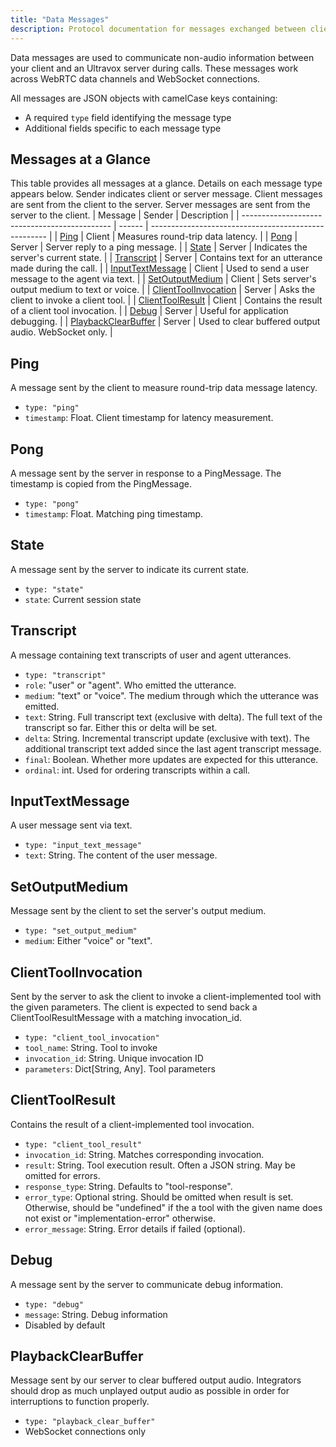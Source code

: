 ```yaml
---
title: "Data Messages"
description: Protocol documentation for messages exchanged between client and server during Ultravox calls.
---
```


Data messages are used to communicate non-audio information between your client and an Ultravox server during calls. These messages work across WebRTC data channels and WebSocket connections.

All messages are JSON objects with camelCase keys containing:
- A required `type` field identifying the message type
- Additional fields specific to each message type

## Messages at a Glance
This table provides all messages at a glance. Details on each message type appears below. Sender indicates client or server message. Client messages are sent from the client to the server. Server messages are sent from the server to the client.
| Message | Sender | Description |
| --------------------------------------------- | ------ | ---------------------------------------------------- |
| [Ping](#ping)                                 | Client | Measures round-trip data latency.                    |
| [Pong](#pong)                                 | Server | Server reply to a ping message.                      |
| [State](#state)                               | Server | Indicates the server's current state.                |
| [Transcript](#transcript)                     | Server | Contains text for an utterance made during the call.                  |
| [InputTextMessage](#inputtextmessage)         | Client | Used to send a user message to the agent via text.   |
| [SetOutputMedium](#setoutputmedium)           | Client | Sets server's output medium to text or voice.        |
| [ClientToolInvocation](#clienttoolinvocation) | Server | Asks the client to invoke a client tool.             |
| [ClientToolResult](#clienttoolresult)         | Client | Contains the result of a client tool invocation.     |
| [Debug](#debug)                               | Server | Useful for application debugging.                    |
| [PlaybackClearBuffer](#playbackclearbuffer)   | Server | Used to clear buffered output audio. WebSocket only. |


## Ping
A message sent by the client to measure round-trip data message latency.
- `type: "ping"` 
- `timestamp`: Float. Client timestamp for latency measurement.

## Pong
A message sent by the server in response to a PingMessage. The timestamp is copied from the PingMessage.
- `type: "pong"`
- `timestamp`: Float. Matching ping timestamp.

## State
A message sent by the server to indicate its current state.
- `type: "state"`
- `state`: Current session state

## Transcript
A message containing text transcripts of user and agent utterances.
- `type: "transcript"`
- `role`: "user" or "agent". Who emitted the utterance.
- `medium`: "text" or "voice". The medium through which the utterance was emitted.
- `text`: String. Full transcript text (exclusive with delta). The full text of the transcript so far. Either this or delta will be set.
- `delta`: String. Incremental transcript update (exclusive with text). The additional transcript text added since the last agent transcript message.
- `final`: Boolean. Whether more updates are expected for this utterance.
- `ordinal`: int. Used for ordering transcripts within a call.

## InputTextMessage
A user message sent via text.
- `type: "input_text_message"`
- `text`: String. The content of the user message.

## SetOutputMedium
Message sent by the client to set the server's output medium.
- `type: "set_output_medium"`
- `medium`: Either "voice" or "text".

## ClientToolInvocation
Sent by the server to ask the client to invoke a client-implemented tool with the given parameters. The client is expected to send back a ClientToolResultMessage with a matching invocation_id.
- `type: "client_tool_invocation"`
- `tool_name`: String. Tool to invoke
- `invocation_id`: String. Unique invocation ID
- `parameters`: Dict[String, Any]. Tool parameters

## ClientToolResult
Contains the result of a client-implemented tool invocation.
- `type: "client_tool_result"`
- `invocation_id`: String. Matches corresponding invocation.
- `result`: String. Tool execution result. Often a JSON string. May be omitted for errors.
- `response_type`: String. Defaults to "tool-response".
- `error_type`: Optional string. Should be omitted when result is set. Otherwise, should be "undefined" if the a tool with the given name does not exist or "implementation-error" otherwise.
- `error_message`: String. Error details if failed (optional).

## Debug
A message sent by the server to communicate debug information.
- `type: "debug"`
- `message`: String. Debug information
- Disabled by default

## PlaybackClearBuffer
Message sent by our server to clear buffered output audio. Integrators should drop as much unplayed output audio as possible in order for interruptions to function properly.
- `type: "playback_clear_buffer"`
- WebSocket connections only
